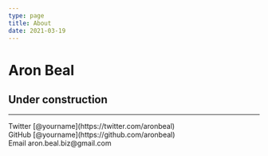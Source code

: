 ```yaml
---
type: page
title: About
date: 2021-03-19
---
```


# Aron Beal
 
## Under construction

---

<div>
  Twitter [@yourname](https://twitter.com/aronbeal)
  <br />
  GitHub [@yourname](https://github.com/aronbeal)
  <br />
  Email aron.beal.biz@gmail.com
</div>

